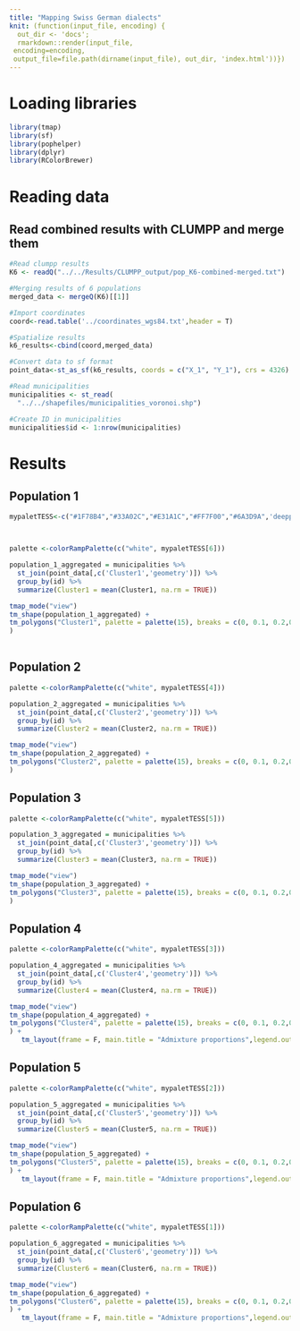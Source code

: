 ```yaml
---
title: "Mapping Swiss German dialects"
knit: (function(input_file, encoding) {
  out_dir <- 'docs';
  rmarkdown::render(input_file,
 encoding=encoding,
 output_file=file.path(dirname(input_file), out_dir, 'index.html'))})
---
```


<h1>Loading libraries</h1>
```r
library(tmap)
library(sf)
library(pophelper)
library(dplyr)
library(RColorBrewer)

```

<h1>Reading data </h1>

<h2>Read combined results with CLUMPP and merge them</h2>
```r
#Read clumpp results
K6 <- readQ("../../Results/CLUMPP_output/pop_K6-combined-merged.txt")

#Merging results of 6 populations
merged_data <- mergeQ(K6)[[1]]

#Import coordinates
coord<-read.table('../coordinates_wgs84.txt',header = T)

#Spatialize results
k6_results<-cbind(coord,merged_data)

#Convert data to sf format
point_data<-st_as_sf(k6_results, coords = c("X_1", "Y_1"), crs = 4326)

#Read municipalities
municipalities <- st_read(
  "../../shapefiles/municipalities_voronoi.shp")

#Create ID in municipalities
municipalities$id <- 1:nrow(municipalities)

```


<h1>Results</h1>
<h2>Population 1 </h2>
```r

mypaletTESS<-c("#1F78B4","#33A02C","#E31A1C","#FF7F00","#6A3D9A",'deeppink1')



palette <-colorRampPalette(c("white", mypaletTESS[6]))

population_1_aggregated = municipalities %>%
  st_join(point_data[,c('Cluster1','geometry')]) %>%
  group_by(id) %>%
  summarize(Cluster1 = mean(Cluster1, na.rm = TRUE))

tmap_mode("view")
tm_shape(population_1_aggregated) +
tm_polygons("Cluster1", palette = palette(15), breaks = c(0, 0.1, 0.2,0.3, 0.4, 0.5, 0.6, 0.7, 0.8, 0.9, 1)
) 
 
```

<h2>Population 2 </h2>
```r


palette <-colorRampPalette(c("white", mypaletTESS[4]))

population_2_aggregated = municipalities %>%
  st_join(point_data[,c('Cluster2','geometry')]) %>%
  group_by(id) %>%
  summarize(Cluster2 = mean(Cluster2, na.rm = TRUE))

tmap_mode("view")
tm_shape(population_2_aggregated) +
tm_polygons("Cluster2", palette = palette(15), breaks = c(0, 0.1, 0.2,0.3, 0.4, 0.5, 0.6, 0.7, 0.8, 0.9, 1)
) 
```

<h2>Population 3 </h2>
```r


palette <-colorRampPalette(c("white", mypaletTESS[5]))

population_3_aggregated = municipalities %>%
  st_join(point_data[,c('Cluster3','geometry')]) %>%
  group_by(id) %>%
  summarize(Cluster3 = mean(Cluster3, na.rm = TRUE))

tmap_mode("view")
tm_shape(population_3_aggregated) +
tm_polygons("Cluster3", palette = palette(15), breaks = c(0, 0.1, 0.2,0.3, 0.4, 0.5, 0.6, 0.7, 0.8, 0.9, 1)
) 

```



<h2>Population 4 </h2>
```r

palette <-colorRampPalette(c("white", mypaletTESS[3]))

population_4_aggregated = municipalities %>%
  st_join(point_data[,c('Cluster4','geometry')]) %>%
  group_by(id) %>%
  summarize(Cluster4 = mean(Cluster4, na.rm = TRUE))

tmap_mode("view")
tm_shape(population_4_aggregated) +
tm_polygons("Cluster4", palette = palette(15), breaks = c(0, 0.1, 0.2,0.3, 0.4, 0.5, 0.6, 0.7, 0.8, 0.9, 1)
) +
   tm_layout(frame = F, main.title = "Admixture proportions",legend.outside = T)

```


<h2>Population 5 </h2>
```r


palette <-colorRampPalette(c("white", mypaletTESS[2]))

population_5_aggregated = municipalities %>%
  st_join(point_data[,c('Cluster5','geometry')]) %>%
  group_by(id) %>%
  summarize(Cluster5 = mean(Cluster5, na.rm = TRUE))

tmap_mode("view")
tm_shape(population_5_aggregated) +
tm_polygons("Cluster5", palette = palette(15), breaks = c(0, 0.1, 0.2,0.3, 0.4, 0.5, 0.6, 0.7, 0.8, 0.9, 1)
) +
   tm_layout(frame = F, main.title = "Admixture proportions",legend.outside = T)

```



<h2>Population 6 </h2>
```r

palette <-colorRampPalette(c("white", mypaletTESS[1]))

population_6_aggregated = municipalities %>%
  st_join(point_data[,c('Cluster6','geometry')]) %>%
  group_by(id) %>%
  summarize(Cluster6 = mean(Cluster6, na.rm = TRUE))

tmap_mode("view")
tm_shape(population_6_aggregated) +
tm_polygons("Cluster6", palette = palette(15), breaks = c(0, 0.1, 0.2,0.3, 0.4, 0.5, 0.6, 0.7, 0.8, 0.9, 1)
) +
   tm_layout(frame = F, main.title = "Admixture proportions",legend.outside = T)

```